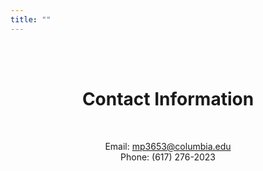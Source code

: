 ```yaml
---
title: ""
---
```

<center>

<br>
<br>

# __Contact Information__

<br>

Email: [mp3653@columbia.edu](mailto:mp3653@columbia.edu)  
Phone: (617) 276-2023 